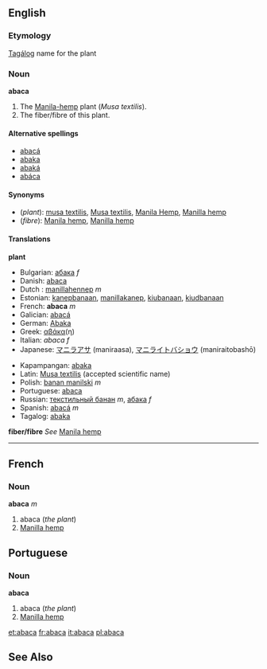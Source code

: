==English==
===Etymology===
[[Tagálog]] name for the plant

===Noun=== 
'''abaca'''

#<!--DefA-->The [[Manila hemp|Manila-hemp]] plant (''Musa textilis'').
#<!--DefB-->The fiber/fibre of this plant.

====Alternative spellings====
*[[abacá]]
*[[abaka]]
*[[abaká]]
*[[abáca]]

====Synonyms====
*(''plant''): [[musa textilis]], [[Musa textilis]], [[Manila Hemp]], [[Manilla hemp]]
*(''fibre''): [[Manila hemp]], [[Manilla hemp]]

====Translations====
<!--DefA-->'''plant'''
{{top}}
*Bulgarian: [[абака]] ''f''
*Danish: [[abaca]]
*Dutch : [[manillahennep]] ''m''
*Estonian: [[kanepbanaan]], [[manillakanep]], [[kiubanaan]], [[kiudbanaan]]
*French: '''abaca''' ''m''
*Galician: [[abacá]]
*German: [[Abaka]]
*Greek: [[αβάκα]](η)
*Italian: ''abaca'' ''f''
*Japanese: [[マニラアサ]] (maniraasa), [[マニライトバショウ]] (maniraitobashō)
{{mid}}
*Kapampangan: [[abaka]]
*Latin: [[Musa textilis]] (accepted scientific name)
*Polish: [[banan manilski]] ''m''
*Portuguese: [[abaca]]
*Russian: [[текстильный банан]] ''m'', [[абака]] ''f'' 
*Spanish: [[abacá]] ''m''
*Tagalog: [[abaka]]
{{bottom}}

<!--DefB-->'''fiber/fibre'''
''See'' [[Manila hemp]]
{{top}}
{{mid}}
{{bottom}}

----

==French==
===Noun===
'''abaca''' ''m''

#<!--DefA-->abaca (''the plant'')
#<!--DefB-->[[Manilla hemp]]

==Portuguese==
===Noun===
'''abaca'''

#<!--DefA-->abaca (''the plant'')
#<!--DefB-->[[Manilla hemp]]

[[et:abaca]]
[[fr:abaca]]
[[it:abaca]]
[[pl:abaca]]

==See Also==
{{Wikisource1911Enc|Abaca}}